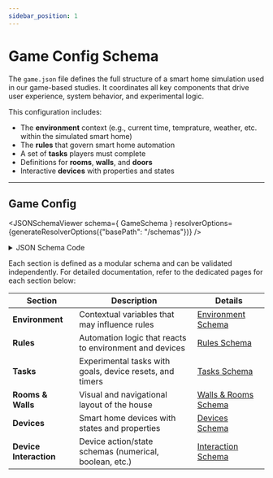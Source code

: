 ```yaml
---
sidebar_position: 1
---
```



# Game Config Schema

The `game.json` file defines the full structure of a smart home simulation used in our game-based studies. It coordinates all key components that drive user experience, system behavior, and experimental logic.

This configuration includes:
- The **environment** context (e.g., current time, temprature, weather, etc. within the simulated smart home)
- The **rules** that govern smart home automation
- A set of **tasks** players must complete
- Definitions for **rooms**, **walls**, and **doors**
- Interactive **devices** with properties and states
---
## Game Config

<JSONSchemaViewer schema={ GameSchema } resolverOptions={generateResolverOptions({"basePath": "/schemas"})} />

<details>
    <summary>JSON Schema Code</summary>

    <InlineSchemaDisplay 
    schema={GameSchema} 
    resolverOptions={generateResolverOptions({"basePath": "/schemas"})} 
    title="Game Schema"
    />

</details>

Each section is defined as a modular schema and can be validated independently. For detailed documentation, refer to the dedicated pages for each section below:

| Section            | Description                                    | Details                     |
|--------------------|------------------------------------------------|-----------------------------|
| **Environment**     | Contextual variables that may influence rules | [Environment Schema](./environment) |
| **Rules**           | Automation logic that reacts to environment and devices | [Rules Schema](./rules) |
| **Tasks**           | Experimental tasks with goals, device resets, and timers | [Tasks Schema](./tasks) |
| **Rooms & Walls**   | Visual and navigational layout of the house   | [Walls & Rooms Schema](./walls) |
| **Devices**         | Smart home devices with states and properties | [Devices Schema](./devices) |
| **Device Interaction** | Device action/state schemas (numerical, boolean, etc.) | [Interaction Schema](./interaction_types) |
